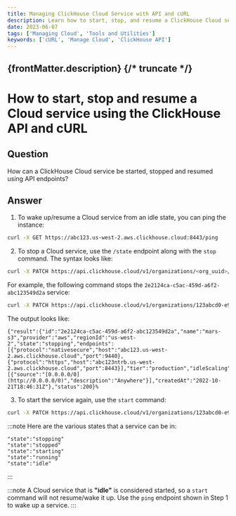 ```yaml
---
title: Managing ClickHouse Cloud Service with API and cURL
description: Learn how to start, stop, and resume a ClickHouse Cloud service using API endpoints and cURL commands.
date: 2023-06-07
tags: ['Managing Cloud', 'Tools and Utilities']
keywords: ['cURL', 'Manage Cloud', 'ClickHouse API']
---
```


{frontMatter.description}
{/* truncate */}
---

# How to start, stop and resume a Cloud service using the ClickHouse API and cURL

## Question

How can a ClickHouse Cloud service be started, stopped and resumed using API endpoints?

## Answer

1. To wake up/resume a Cloud service from an idle state, you can ping the instance:

```bash
curl -X GET https://abc123.us-west-2.aws.clickhouse.cloud:8443/ping
```

2. To stop a Cloud service, use the `/state` endpoint along with the `stop` command. The syntax looks like:

```bash
curl -X PATCH https://api.clickhouse.cloud/v1/organizations/<org_uuid>/services/<service_uuid>/state -u <key_id>:<key_secret> -H "Content-Type: application/json" -d ''{"command": "<stop|start>"}''
```

For example, the following command stops the `2e2124ca-c5ac-459d-a6f2-abc123549d2a` service:

```bash
curl -X PATCH https://api.clickhouse.cloud/v1/organizations/123abcd0-e9b5-4f55-9e42-0fb04392445c/services/2e2124ca-c5ac-459d-a6f2-abc123549d2a/state -u abc123:ABC123 -H "Content-Type: application/json" -d '{"command": "stop"}'
```

The output looks like:

```response
{"result":{"id":"2e2124ca-c5ac-459d-a6f2-abc123549d2a","name":"mars-s3","provider":"aws","regionId":"us-west-2","state":"stopping","endpoints":[{"protocol":"nativesecure","host":"abc123.us-west-2.aws.clickhouse.cloud","port":9440},{"protocol":"https","host":"abc123ntrb.us-west-2.aws.clickhouse.cloud","port":8443}],"tier":"production","idleScaling":true,"idleTimeoutMinutes":5,"minTotalMemoryGb":24,"maxTotalMemoryGb":48,"ipAccessList":[{"source":"[0.0.0.0/0](http://0.0.0.0/0)","description":"Anywhere"}],"createdAt":"2022-10-21T18:46:31Z"},"status":200}%
```

3. To start the service again, use the `start` command:

```bash
curl -X PATCH https://api.clickhouse.cloud/v1/organizations/123abcd0-e9b5-4f55-9e42-0fb04392445c/services/2e2124ca-c5ac-459d-a6f2-abc123549d2a/state -u abc123:ABC123 -H "Content-Type: application/json" -d '{"command": "start"}'
```

:::note
Here are the various states that a service can be in:

```
"state":"stopping"
"state":"stopped"
"state":"starting"
"state":"running"
"state":"idle"
```
:::

:::note
A Cloud service that is **"idle"** is considered started, so a `start` command will not resume/wake it up. Use the `ping` endpoint shown in Step 1 to wake up a service.
:::